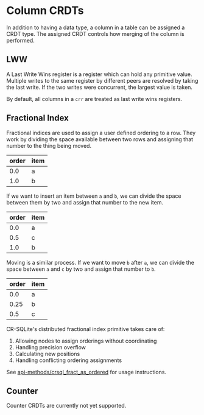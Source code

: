 # Column CRDTs

In addition to having a data type, a column in a table can be assigned a CRDT type. The assigned CRDT controls how merging of the column is performed.

## LWW

A Last Write Wins register is a register which can hold any primitive value. Multiple writes to the same register by different peers are resolved by taking the last write. If the two writes were concurrent, the largest value is taken.

By default, all columns in a `crr` are treated as last write wins registers.

## Fractional Index

Fractional indices are used to assign a user defined ordering to a row. They work by dividing the space available between two rows and assigning that number to the thing being moved.

| order | item |
| ----- | ---- |
| 0.0   | a    |
| 1.0   | b    |

If we want to insert an item between `a` and `b`, we can divide the space between them by two and assign that number to the new item.

| order | item |
| ----- | ---- |
| 0.0   | a    |
| 0.5   | c    |
| 1.0   | b    |

Moving is a similar process. If we want to move `b` after `a`, we can divide the space between `a` and `c` by two and assign that number to `b`.

| order | item |
| ----- | ---- |
| 0.0   | a    |
| 0.25  | b    |
| 0.5   | c    |

CR-SQLite's distributed fractional index primitive takes care of:

1. Allowing nodes to assign orderings without coordinating
2. Handling precision overflow
3. Calculating new positions
4. Handling conflicting ordering assignments

See [api-methods/crsql_fract_as_ordered](/api-methods/crsql_fract_as_ordered) for usage instructions.

## Counter

Counter CRDTs are currently not yet supported.
